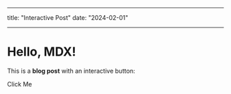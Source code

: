 
---

title: "Interactive Post"
date: "2024-02-01"

---

# Hello, MDX!

This is a **blog post** with an interactive button:

<MyButton>Click Me</MyButton>
